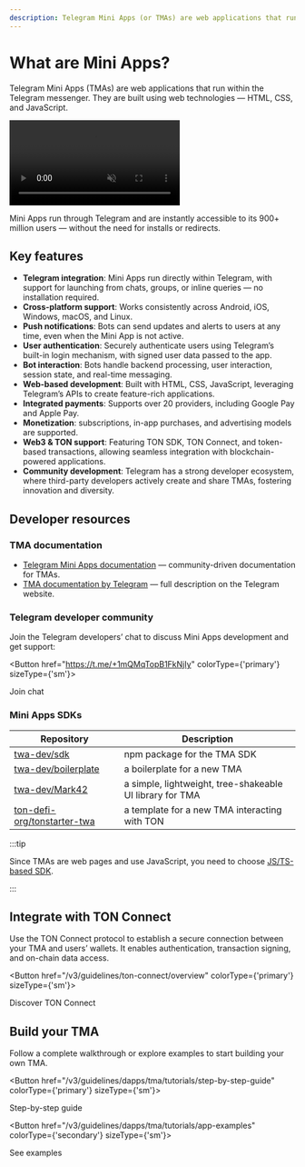 ```yaml
---
description: Telegram Mini Apps (or TMAs) are web applications that run inside the Telegram messenger. They are built using web technologies — HTML, CSS, and JavaScript.
---
```



# What are Mini Apps?

Telegram Mini Apps (TMAs) are web applications that run within the Telegram messenger. They are built using web technologies — HTML, CSS, and JavaScript.

<div style={{width: '100%', textAlign:'center', margin: '10pt auto'}}>
  <video style={{width: '100%',maxWidth: '600px', borderRadius: '10pt'}} muted={true} autoPlay={true} loop={true}>
    <source src="/files/twa.mp4" type="video/mp4" />

    Your browser does not support the video tag.

  </video>
</div>

Mini Apps run through Telegram and are instantly accessible to its 900+ million users — without the need for installs or redirects.


## Key features

- **Telegram integration**: Mini Apps run directly within Telegram, with support for launching from chats, groups, or inline queries — no installation required.
- **Cross-platform support**: Works consistently across Android, iOS, Windows, macOS, and Linux.
- **Push notifications**: Bots can send updates and alerts to users at any time, even when the Mini App is not active.
- **User authentication**: Securely authenticate users using Telegram’s built-in login mechanism, with signed user data passed to the app.
- **Bot interaction**: Bots handle backend processing, user interaction, session state, and real-time messaging.
- **Web-based development**: Built with HTML, CSS, JavaScript, leveraging Telegram’s APIs to create feature-rich applications.
- **Integrated payments**: Supports over 20 providers, including Google Pay and Apple Pay.
- **Monetization**: subscriptions, in-app purchases, and advertising models are supported.
- **Web3 & TON support**: Featuring TON SDK, TON Connect, and token-based transactions, allowing seamless integration with blockchain-powered applications.
- **Community development**: Telegram has a strong developer ecosystem, where third-party developers actively create and share TMAs, fostering innovation and diversity.

## Developer resources

### TMA documentation

- [Telegram Mini Apps documentation](https://docs.telegram-mini-apps.com) — community-driven documentation for TMAs.
- [TMA documentation by Telegram](https://core.telegram.org/bots/webapps) — full description on the Telegram website.

### Telegram developer community

Join the Telegram developers’ chat to discuss Mini Apps development and get support:

<Button href="https://t.me/+1mQMqTopB1FkNjIy" colorType={'primary'} sizeType={'sm'}>

Join chat

</Button>

### Mini Apps SDKs

| Repository | Description                                                                 |
|------------|-----------------------------------------------------------------------------|
| [twa-dev/sdk](https://github.com/twa-dev/sdk) | npm package for the TMA SDK                                                 |
| [twa-dev/boilerplate](https://github.com/twa-dev/Boilerplate) | a boilerplate for a new TMA                                         |
| [twa-dev/Mark42](https://github.com/twa-dev/Mark42) | a simple, lightweight, tree-shakeable UI library for TMA                |
| [ton-defi-org/tonstarter-twa](https://github.com/ton-defi-org/tonstarter-twa) | a template for a new TMA interacting with TON               |

:::tip

Since TMAs are web pages and use JavaScript, you need to choose [JS/TS-based SDK](/v3/guidelines/dapps/apis-sdks/sdk#typescript--javascript).

:::


## Integrate with TON Connect

Use the TON Connect protocol to establish a secure connection between your TMA and users’ wallets. It enables authentication, transaction signing, and on-chain data access.

<Button href="/v3/guidelines/ton-connect/overview" colorType={'primary'} sizeType={'sm'}>

Discover TON Connect

</Button>

## Build your TMA
Follow a complete walkthrough or explore examples to start building your own TMA.

<Button href="/v3/guidelines/dapps/tma/tutorials/step-by-step-guide" colorType={'primary'} sizeType={'sm'}>

  Step-by-step guide

</Button>

<Button href="/v3/guidelines/dapps/tma/tutorials/app-examples" colorType={'secondary'} sizeType={'sm'}>

  See examples

</Button>

<Feedback />
